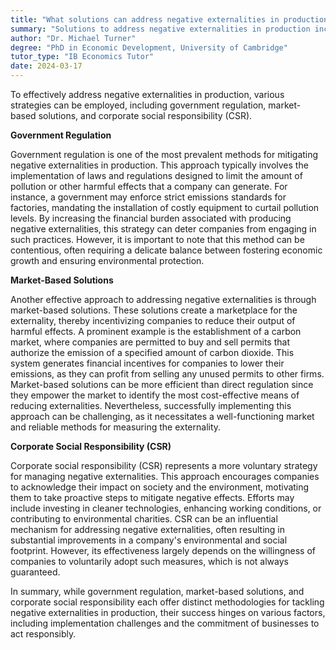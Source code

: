 ```yaml
---
title: "What solutions can address negative externalities in production?"
summary: "Solutions to address negative externalities in production include government regulation, market-based solutions, and corporate social responsibility."
author: "Dr. Michael Turner"
degree: "PhD in Economic Development, University of Cambridge"
tutor_type: "IB Economics Tutor"
date: 2024-03-17
---
```


To effectively address negative externalities in production, various strategies can be employed, including government regulation, market-based solutions, and corporate social responsibility (CSR).

**Government Regulation**

Government regulation is one of the most prevalent methods for mitigating negative externalities in production. This approach typically involves the implementation of laws and regulations designed to limit the amount of pollution or other harmful effects that a company can generate. For instance, a government may enforce strict emissions standards for factories, mandating the installation of costly equipment to curtail pollution levels. By increasing the financial burden associated with producing negative externalities, this strategy can deter companies from engaging in such practices. However, it is important to note that this method can be contentious, often requiring a delicate balance between fostering economic growth and ensuring environmental protection.

**Market-Based Solutions**

Another effective approach to addressing negative externalities is through market-based solutions. These solutions create a marketplace for the externality, thereby incentivizing companies to reduce their output of harmful effects. A prominent example is the establishment of a carbon market, where companies are permitted to buy and sell permits that authorize the emission of a specified amount of carbon dioxide. This system generates financial incentives for companies to lower their emissions, as they can profit from selling any unused permits to other firms. Market-based solutions can be more efficient than direct regulation since they empower the market to identify the most cost-effective means of reducing externalities. Nevertheless, successfully implementing this approach can be challenging, as it necessitates a well-functioning market and reliable methods for measuring the externality.

**Corporate Social Responsibility (CSR)**

Corporate social responsibility (CSR) represents a more voluntary strategy for managing negative externalities. This approach encourages companies to acknowledge their impact on society and the environment, motivating them to take proactive steps to mitigate negative effects. Efforts may include investing in cleaner technologies, enhancing working conditions, or contributing to environmental charities. CSR can be an influential mechanism for addressing negative externalities, often resulting in substantial improvements in a company's environmental and social footprint. However, its effectiveness largely depends on the willingness of companies to voluntarily adopt such measures, which is not always guaranteed. 

In summary, while government regulation, market-based solutions, and corporate social responsibility each offer distinct methodologies for tackling negative externalities in production, their success hinges on various factors, including implementation challenges and the commitment of businesses to act responsibly.
    
